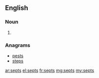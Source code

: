 ==English==

===Noun===
{{head|en|plural}}

# {{plural of|sept|lang=en|nocat=1}}

===Anagrams===
* [[pests#English|pests]]
* [[steps#English|steps]]

[[ar:septs]]
[[el:septs]]
[[fr:septs]]
[[mg:septs]]
[[my:septs]]